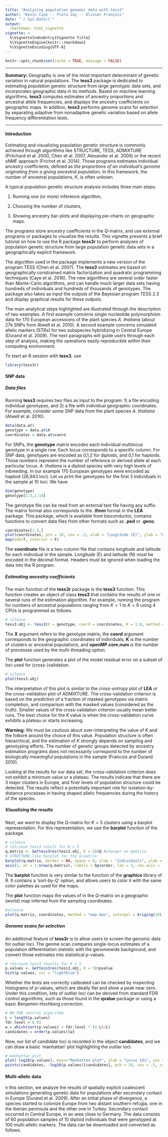 ```yaml
--- 
title: "Analyzing population genomic data with tess3" 
author: "Kevin Caye -- Flora Jay -- Olivier François" 
date: "`r Sys.Date()`" 
output: 
  rmarkdown::html_vignette
vignette: >
  %\VignetteIndexEntry{Vignette Title}
  %\VignetteEngine{knitr::rmarkdown}
  %\VignetteEncoding{UTF-8}
---
```


```r
knitr::opts_chunk$set(cache = TRUE, message = FALSE)
```




----

**Summary:** Geography is one of the most important determinant of genetic variation in natural populations. The **tess3** package is dedicated to estimating population genetic structure from large genotypic data sets, and incorporates geographic data in its methods. Based on machine learning algorithms, **tess3** computes estimates of ancestry proportions and ancestral allele frequencies, and displays the ancestry coefficients on geographic maps. In addition, **tess3** performs genome scans for selection by separating adaptive from nonadaptive genetic variation based on allele frequency differentiation tests. 

----

#### Introduction


Estimating and visualizing population genetic structure is commonly achieved through algorithms like STRUCTURE, TESS, ADMIXTURE (Pritchard et al. 2000, Chen et al. 2007, Alexander et al. 2009) or the recent sNMF approach (Frichot et al. 2014). Those programs estimates individual ancestry coefficients, defined as *the proportions of an individual's genome originating from a giving ancestral population*. In this framework, the number of ancestral populations, $K$, is often unkown.

A typical population genetic structure analysis includes three main steps: 

 1. Running one (or more) inference algorithm,

 2. Choosing the number of clusters,

 3. Showing ancestry bar-plots and displaying pie-charts on geographic maps.
 
The programs store ancestry coefficients in the $Q$-matrix, and use external programs or packages to visualize the results. This vignette presents a brief tutorial on how to use the R package **tess3r** to perform analyses of population genetic structure from large population genetic data sets in a geographically explicit framework. 

The algorithm used in the package implements a new version of the program TESS (Chen et al. 2007). The **tess3** estimates are based on geographically constrained matrix factorization and quadratic programming techniques (Caye et al. 2016). The new algorithms are several order faster than Monte-Carlo algorithms, and can handle much larger data sets having hundreds of individuals and hundreds of thousands of genotypes. The package also takes as input the outputs of the Bayesian program TESS 2.3 and display graphical results for these outputs. 

The main analytical steps highlighted are illustrated through the description  of  two  examples. A first example concerns single nucleotide polymorphism data for 170 European accessions of the plant species *A. thaliana* (about 27k SNPs from Atwell et al. 2010). A second example concerns simulated allelic markers (STRs) for two subspecies hybridizing in Central Europe (Durand et al. 2009). The next paragraphs will guide users through each step of analysis, making the operations easily reproducible within their computing environment.

To start an R session with **tess3**, use

```r
library(tess3r)
```



#### SNP data


##### Data files

Running **tess3** requires two files as input to the program: 1) a file encoding individual genotypes, and 2) a file with individual geographic coordinates. For example, consider some SNP data from the plant species *A. thaliana* (Atwell et al. 2010).


```r
data(data.at)
genotype = data.at$X
coordinates = data.at$coord
```

For SNPs, the **genotype** matrix encodes each individual multilocus genotype in a single row. Each locus corresponds to a specific column. For SNP data, genotypes are encoded as 0,1,2 for diploids, and 0,1 for haploids. Those numbers represent the number of reference or derived allele at each particular locus. *A. thaliana* is a diploid species with very high levels of inbreeding. In our example 170 European genotypes were encoded as haploid (26,943 loci). Let us print the genotypes for the first 3 individuals in the sample at 10 loci. We have  

```r
dim(genotype)
genotype[1:3,1:10]
```

The genotype file can be read from an external text file having any suffix. The matrix format also corresponds to the **.lfmm** format in the **LEA** package. This package, which is available from bioconductor, contains functions to convert data files from other formats such as **.ped** or **.geno**.

```r
coordinates[1:3,]
plot(coordinates, pch = 19, cex = .5, xlab = "Longitude (E)", ylab = "Latitude (N)")
map(add=T, interior = F)
```

The **coordinate** file is a two-column file that contains longitude and latitude for each individual in the sample. Longitude (E) and latitude (N) must be encoded in the decimal format. Headers must be ignored when loading the data into the R program. 


##### Estimating ancestry coefficients

The main function of the **tess3r** package is the **tess3** function. This function creates an object of class **tess3** that contains the results of one or several runs of the estimation algorithm. For example, running the program for numbers of ancestral populations ranging from $K = 1$ to $K = 8$ using 4 CPUs is programmed as follows. 

```r
# silence
tess3.obj <- tess3(X = genotype, coord = coordinates, K = 1:8, method = "projected.ls", ploidy = 1, openMP.core.num = 4) 
```

The **X** argument refers to the genotype matrix, the **coord** argument corresponds to the geographic coordinates of individuals, **K** is the number of clusters or ancestral populations, and **openMP.core.num** is the number of processes used by the multi-threading option. 


The **plot** function generates a plot of the model residual error on a subset of loci used for (cross-)validation. 

```r
# silence 
plot(tess3.obj) 
```

The interpretation of this plot is similar to the *cross-entropy* plot of **LEA** or the *cross-validation* plot of ADMIXTURE. The cross-validation criterion is based on the prediction of a fraction of masked genotypes via matrix completion, and comparison with the masked values (considered as the truth).  Smaller  values  of  the  cross-validation criterion  usually  mean  better runs. The best choice for the $K$ value is when the cross-validation curve exhibits a plateau or starts increasing. 

**Warning:** We must be cautious about over-interpreting the value of $K$ and the folkore around the choice of this value. Population structure is often hierarchical, and the estimation of $K$ strongly depends on sampling and genotyping efforts. The number of genetic groups  detected  by ancestry estimation programs does not necessarily correspond to the  number  of  biologically  meaningful  populations  in the  sample (Francois and Durand 2010).   

Looking at the results for our data set, the cross-validation criterion does not exhibit a minimum value or a plateau. The results indicate that there are 3 major clusters in Europe, and finer levels of population structure could be detected. The results reflect a potentially important role for isolation-by-distance processes in having shaped allelic frequencies during the history of the species.

##### Visualizing the results

Next, we want to display the $Q$-matrix for $K = 5$ clusters using a barplot representation. For this representation, we use the **barplot** function of the package.

```r
# silence
# retrieve tess3 result for K = 5 
q.matrix <- Gettess3res(tess3.obj, K = 5)$Q #changer en qmatrix
# STRUCTURE-like barplot for the Q-matrix 
barplot(q.matrix, border = NA, space = 0, xlab = "Individuals", ylab = "Ancestry proportions", main = "Ancestry matrix") -> bp
axis(1, at = 1:nrow(q.matrix), labels = bp$order, las = 3, cex.axis = .4) 
```

The **barplot** function is very similar to the function of the **graphics** library of R. It contains a 'sort-by-Q' option, and allows users to color it with the same color palettes as used for the maps.  

The **plot** function maps the values of in the $Q$-matrix on a geographic (world) map inferred from the sampling coordinates. 
 
```r
#silence
plot(q.matrix, coordinates, method = "map.max", interpol = kriging(10), cex = .4, xlab = "Longitude", ylab = "Latitude", main = "Ancestry coefficients", resolution = c(500,500))
```

##### Genome scans for selection

An additional feature of **tess3r** is to allow users to screen the genomic data for outlier loci. The genme scan compares single-locus estimates of a population differentiation statistic with the genomewide background, and convert those estimates into statistical $p$-values. 


```r
# retrieve tess3 results for K = 5 
p.values <- Gettess3res(tess3.obj, K = 5)$pvalue
hist(p.values, col = "lightblue") 
```

Whether the tests are correctly calibrated  can be checked by inspecting histograms of $p$-values, which are ideally flat and show a peak near zero. Under this condition, lists of outlier loci can be derived from standard FDR control algorithms, such as those found in the **qvalue** package or using a basic Benjamini-Hochberg correction.


```r
# BH FDR control algorithm
L = length(p.values)
fdr.level = 0.01
w = which(sort(p.values) < fdr.level * (1:L)/L)
candidates = order(p.values)[w]
```

Now, our list of candidate loci is recorded in the object **candidates**, and we can draw a basic 'manhattan' plot highlighting the outlier loci.


```r
# manhattan plot 
plot(-log10(p.values), main="Manhattan plot", xlab = "Locus Ids", cex = .4, col = "grey")
points(candidates, -log10(p.values)[candidates], pch = 19, cex = .5, col = "orange")
```







#### Multi-allelic data 


n  this  section,  we  analyze  the  results  of  spatially  explicit  coalescent  simulations  generating
genetic data for populations after secondary contact in Europe (Durand et al.  2009).  After
an initial phase of divergence, a species started to colonize Europe from two distant southern
refugia, one in the Iberian peninsula and the other one in Turkey.  Secondary contact occurred
in Central Europe, in an area close to Germany.  The data consists of 60 population samples
of 10 diploid individuals that were genotyped at 100 multi-allelic markers.  The data can be
downloaded and converted as follows.

